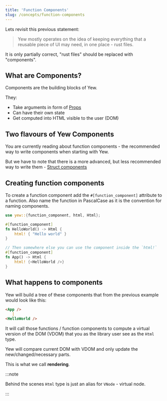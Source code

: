 ```yaml
---
title: 'Function Components'
slug: /concepts/function-components
---
```


Lets revisit this previous statement:

> Yew mostly operates on the idea of keeping everything that a reusable piece of
> UI may need, in one place - rust files.

It is only partially correct, "rust files" should be replaced with "components".

## What are Components?

Components are the building blocks of Yew.

They:

-   Take arguments in form of [Props](./properties)
-   Can have their own state
-   Get computed into HTML visible to the user (DOM)

## Two flavours of Yew Components

You are currently reading about function components - the recommended way to write components when starting with Yew.

But we have to note that there is a more advanced, but less recommended way to write them - [Struct components](../advanced-topics/struct-components/introduction)

## Creating function components

To create a function component add the `#[function_component]` attribute to a function.
Also name the function in PascalCase as it is the convention for naming components.

```rust
use yew::{function_component, html, Html};

#[function_component]
fn HelloWorld() -> Html {
    html! { "Hello world" }
}

// Then somewhere else you can use the component inside the `html!`
#[function_component]
fn App() -> Html {
    html! {<HelloWorld />}
}
```

## What happens to components

Yew will build a tree of these components that from the previous example would look like this:

```md
<App />
   |
<HelloWorld />
```

It will call those functions / function components to compute a virtual version of the DOM (VDOM) that you as the library user see as the `Html` type.

Yew will compare current DOM with VDOM and only update the new/changed/necessary parts.

This is what we call **rendering**.

:::note

Behind the scenes `Html` type is just an alias for `VNode` - virtual node.

:::
